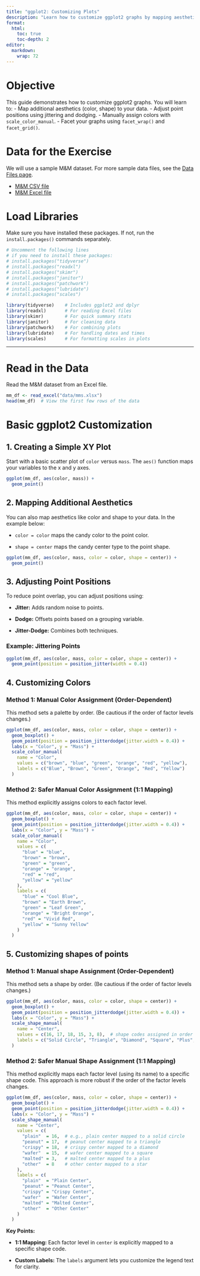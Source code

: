```yaml
---
title: "ggplot2: Customizing Plots"
description: "Learn how to customize ggplot2 graphs by mapping aesthetics, adjusting positions, setting manual colors, and facetting."
format:
  html:
    toc: true
    toc-depth: 2
editor: 
  markdown: 
    wrap: 72
---
```


# Objective

This guide demonstrates how to customize ggplot2 graphs. You will learn
to: - Map additional aesthetics (color, shape) to your data. - Adjust
point positions using jittering and dodging. - Manually assign colors
with `scale_color_manual`. - Facet your graphs using `facet_wrap()` and
`facet_grid()`.

# Data for the Exercise

We will use a sample M&M dataset. For more sample data files, see the
[Data Files page](99_example_data_files.qmd).

-   [M&M CSV file](/data/mms.csv)
-   [M&M Excel file](/data/mms.xlsx)

# Load Libraries

Make sure you have installed these packages. If not, run the
`install.packages()` commands separately.

```r
# Uncomment the following lines
# if you need to install these packages: 
# install.packages("tidyverse")     
# install.packages("readxl")    
# install.packages("skimr")     
# install.packages("janitor")    
# install.packages("patchwork")   
# install.packages("lubridate")    
# install.packages("scales")   

library(tidyverse)    # Includes ggplot2 and dplyr 
library(readxl)       # For reading Excel files 
library(skimr)        # For quick summary stats
library(janitor)      # For cleaning data 
library(patchwork)    # For combining plots 
library(lubridate)    # For handling dates and times
library(scales)       # For formatting scales in plots
```

------------------------------------------------------------------------

# Read in the Data

Read the M&M dataset from an Excel file.

```r
mm_df <- read_excel("data/mms.xlsx")
head(mm_df)  # View the first few rows of the data
```

# Basic ggplot2 Customization

## 1. Creating a Simple XY Plot

Start with a basic scatter plot of `color` versus `mass`. The `aes()`
function maps your variables to the x and y axes.

```r

ggplot(mm_df, aes(color, mass)) +
  geom_point()
```

## 2. Mapping Additional Aesthetics

You can also map aesthetics like color and shape to your data. In the
example below:

-   `color = color` maps the candy color to the point color.

-   `shape = center` maps the candy center type to the point shape.

```r

ggplot(mm_df, aes(color, mass, color = color, shape = center)) +
  geom_point()
```

## 3. Adjusting Point Positions

To reduce point overlap, you can adjust positions using:

-   **Jitter:** Adds random noise to points.

-   **Dodge:** Offsets points based on a grouping variable.

-   **Jitter-Dodge:** Combines both techniques.

### Example: Jittering Points

```r
ggplot(mm_df, aes(color, mass, color = color, shape = center)) +
  geom_point(position = position_jitter(width = 0.4))
```

## 4. Customizing Colors

### Method 1: Manual Color Assignment (Order-Dependent)

This method sets a palette by order. (Be cautious if the order of factor
levels changes.)

```r
ggplot(mm_df, aes(color, mass, color = color, shape = center)) +
  geom_boxplot() +
  geom_point(position = position_jitterdodge(jitter.width = 0.4)) +
  labs(x = "Color", y = "Mass") +
  scale_color_manual(
    name = "Color",
    values = c("brown", "blue", "green", "orange", "red", "yellow"),
    labels = c("Blue", "Brown", "Green", "Orange", "Red", "Yellow")
  )
```

### Method 2: Safer Manual Color Assignment (1:1 Mapping)

This method explicitly assigns colors to each factor level.

```r
ggplot(mm_df, aes(color, mass, color = color, shape = center)) +
  geom_boxplot() +
  geom_point(position = position_jitterdodge(jitter.width = 0.4)) +
  labs(x = "Color", y = "Mass") +
  scale_color_manual(
    name = "Color",
    values = c(
      "blue" = "blue",
      "brown" = "brown",
      "green" = "green",
      "orange" = "orange",
      "red" = "red",
      "yellow" = "yellow"
    ),
    labels = c(
      "blue" = "Cool Blue",
      "brown" = "Earth Brown",
      "green" = "Leaf Green",
      "orange" = "Bright Orange",
      "red" = "Vivid Red",
      "yellow" = "Sunny Yellow"
    )
  )
```

## 5. Customizing shapes of points

### Method 1: Manual shape Assignment (Order-Dependent)

This method sets a shape by order. (Be cautious if the order of factor
levels changes.)

```r
ggplot(mm_df, aes(color, mass, color = color, shape = center)) +
  geom_boxplot() +
  geom_point(position = position_jitterdodge(jitter.width = 0.4)) +
  labs(x = "Color", y = "Mass") +
  scale_shape_manual(
    name = "Center",
    values = c(16, 17, 18, 15, 3, 8),  # shape codes assigned in order
    labels = c("Solid Circle", "Triangle", "Diamond", "Square", "Plus", "Star")
  )
```

### Method 2: Safer Manual Shape Assignment (1:1 Mapping)

This method explicitly maps each factor level (using its name) to a
specific shape code. This approach is more robust if the order of the
factor levels changes.

```r
ggplot(mm_df, aes(color, mass, color = color, shape = center)) +
  geom_boxplot() +
  geom_point(position = position_jitterdodge(jitter.width = 0.4)) +
  labs(x = "Color", y = "Mass") +
  scale_shape_manual(
    name = "Center",
    values = c(
      "plain"  = 16,  # e.g., plain center mapped to a solid circle
      "peanut" = 17,  # peanut center mapped to a triangle
      "crispy" = 18,  # crispy center mapped to a diamond
      "wafer"  = 15,  # wafer center mapped to a square
      "malted" = 3,   # malted center mapped to a plus
      "other"  = 8    # other center mapped to a star
    ),
    labels = c(
      "plain"  = "Plain Center",
      "peanut" = "Peanut Center",
      "crispy" = "Crispy Center",
      "wafer"  = "Wafer Center",
      "malted" = "Malted Center",
      "other"  = "Other Center"
    )
  )
```

**Key Points:**

-   **1:1 Mapping:** Each factor level in `center` is explicitly mapped
    to a specific shape code.

-   **Custom Labels:** The `labels` argument lets you customize the
    legend text for clarity.
